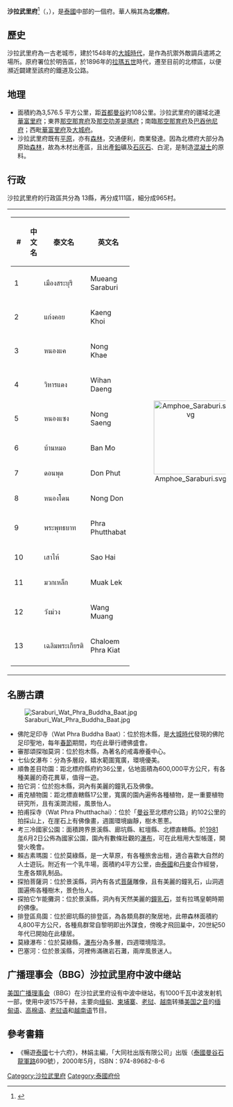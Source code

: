 {{Infobox settlement
| name                    = 沙拉武里府
| native_name             = สระบุรี
| native_name_lang        = th
| settlement_type         = [[泰国行政区划|府]]
| nickname                =
| motto                   =
| image_flag              = 
| image_seal              = Seal Saraburi.png
| image_map               = Thailand Saraburi locator map.svg
| mapsize                 = frameless
| map_alt                 =
| map_caption             = 沙拉武里府在泰國的位置
| coordinates             = 
| coordinates_footnotes   =
| subdivision_type        =國家
| subdivision_name        = {{flag|Thailand}}
| seat_type               = 首府
| seat                    = [[沙拉武里|沙拉武里]]
| leader_party            =
| leader_title            = 府尹
| leader_name             = Bundit Theveethivarak (since October 2016)
| area_footnotes          =
| area_total_km2          = 3,577
| area_rank               = 56
| elevation_footnotes     =
| elevation_m             =
| population_footnotes    =
| population_total        = 633,460<ref name=DOPA-20141231>{{cite web|title=Population of the Kingdom|url=http://stat.bora.dopa.go.th/stat/pk/pk_57.pdf|website=Department of Provincial Affairs (DOPA) Thailand|accessdate=19 Mar 2015|language=th|date=2014-12-31|archive-date=2015-09-08|archive-url=https://web.archive.org/web/20150908070156/http://stat.bora.dopa.go.th/stat/pk/pk_57.pdf|dead-url=no}}</ref>
| population_as_of        = 2014
| population_rank         = 42
| population_density_km2  = auto
| population_density_rank = 17
| population_demonym      =
| population_note         =
| timezone1               = 
| utc_offset1             = +7
| iso_code                = [[ISO_3166-2:TH|TH-19]]
| website                 =
| footnotes               =
}}
'''沙拉武里府'''<ref name="zhou">{{cite book|title=[[世界地名翻译大辞典|世界地名翻译大辞典]]|author=周定国|publisher=中国对外翻译出版公司|year=2008|isbn=978-7-5001-0753-8|page=1234}}</ref>（{{thai|t=จังหวัดสระบุรี|r=Changwat Saraburi}}，{{IPA-th|t͡ɕāŋ.wàt sǎː.rá.bū.rīː}}），是[[泰國|泰國]]中部的一個府。華人稱其為'''北標府'''。

== 歷史 ==
沙拉武里府為一古老城市，建於1548年的[[大城時代|大城時代]]，是作為抗禦外敵調兵遣將之場所。原府署位於明告區，於1896年的[[拉瑪五世|拉瑪五世]]時代，遷至目前的北標區，以便瀕近闢建至該府的鐵道及公路。

== 地理 ==
* 面積約為3,576.5 平方公里，距[[首都|首都]][[曼谷|曼谷]]約108公里。沙拉武里府的疆域北連[[華富里府|華富里府]]；東界[[那空那育府|那空那育府]]及[[那空叻差是瑪府|那空叻差是瑪府]]；南臨[[那空那育府|那空那育府]]及[[巴吞他尼府|巴吞他尼府]]；西毗[[華富里府|華富里府]]及[[大城府|大城府]]。
* 沙拉武里府既有[[平原|平原]]，亦有[[森林|森林]]，交通便利，商業發達。因為北標府大部分為原始[[森林|森林]]，故為木材出產區，且出產[[鉛|鉛]]礦及[[石灰石|石灰石]]、白泥，是制造[[混凝土|混凝土]]的原料。

== 行政 ==

沙拉武里府的行政區共分為 13縣，再分成111區，細分成965村。

{| style="background:none;" cellspacing="2"
|
{| class="sortable wikitable" style="text-align:left; font-size:100%;"
|- style="font-size:100%; text-align:right;"
! #
! 中文名
! 泰文名
! 英文名
|-
|1
|{{link-en|沙拉武里府治县|Mueang Saraburi District|沙拉武里府治县 {{small|(北标府治县)}}}}
|เมืองสระบุรี
|Mueang Saraburi
|-
|2
|{{link-en|耿奎县|Kaeng Khoi District}}
|แก่งคอย
|Kaeng Khoi
|-
|3
|{{link-en|农凯县|Nong Khae District}}
|หนองแค
|Nong Khae
|-
|4
|{{link-en|威汉登县|Wihan Daeng District}}
| วิหารแดง
|Wihan Daeng
|-
|5
|{{link-en|农森县 (沙拉武里府)|Nong Saeng District, Saraburi|农森县}}
| หนองแซง
|Nong Saeng
|-
|6
|{{link-en|班莫县|Ban Mo District}}
|บ้านหมอ
|Ban Mo
|-
|7
|{{link-en|东普县|Don Phut District}}
|ดอนพุด
|Don Phut
|-
|8
|{{link-en|农东县|Nong Don District}}
|หนองโดน
|Nong Don
|-
|9
|{{link-en|帕普他巴县|Phra Phutthabat District|帕普他巴县 {{small|(抱木县)}}}}
|พระพุทธบาท
|Phra Phutthabat
|-
|10
|{{link-en|绍海县|Sao Hai District}}
|เสาไห้
|Sao Hai
|-
|11
|{{link-en|莫莱县|Muak Lek District}}
|มวกเหล็ก
|Muak Lek
|-
|12
|{{link-en|旺孟县|Wang Muang District}}
|วังม่วง
|Wang Muang
|-
|13
|{{link-en|乍伦帕杰县 (沙拉武里府)|Chaloem Phra Kiat District, Saraburi|乍伦帕杰县}}
|เฉลิมพระเกียรติ
|Chaloem Phra Kiat
|-
|}
!<center>[[File:Amphoe_Saraburi.svg|170px]]

|}

== 名勝古蹟 ==
[[File:Saraburi_Wat_Phra_Buddha_Baat.jpg|right]]
<!-- 檔案不存在 [[File:Saraburi001.jpg|right]] -->
<!-- 檔案不存在 [[File:Img3_1.gif|right]] -->
* 佛陀足印寺（Wat Phra Buddha Baat）：位於抱木縣，是[[大城時代|大城時代]]發現的佛陀足印聖地，每年[[春節|春節]]期間，均在此舉行禮佛盛會。
* 審那頌探咖莫洞：位於抱木縣，為著名的戒毒療養中心。
* 七仙女瀑布：分為多層段，嬉水範圍寬廣，環境優美。
* 順魯差目叻園：距北標府縣府約36公里，佔地面積為600,000平方公尺，有各種美麗的奇花異草，值得一遊。
* 拍它洞：位於抱木縣，洞內有美麗的鐘乳石及佛像。
* 甫克植物園：距北標直轄縣17公里，寬廣的園內遍佈各種植物，是一重要植物研究所，且有溪澗流經，風景怡人。
* 拍甫採寺（Wat Phra Phutthachai）：位於「[[曼谷|曼谷]]至北標府公路」約102公里的拍採山上，在崖石上有佛像畫，週圍環境幽靜，樹木蔥蔥。
* 考三冷國家公園：面積跨界景溪縣、廊坑縣、紅壇縣、北標直轄縣。於[[1981_年|1981 年]]6月2日公佈為國家公園，園內有數條壯觀的[[瀑布|瀑布]]，可在此租用大型帳蓬，開營火晚會。
* 賴古素瑪園：位於莫綠縣，是一大草原，有各種旅舍出租，適合喜歡大自然的人士遊玩。附近有一个乳牛場，面積約4平方公里，由[[泰國|泰國]]和[[丹麥|丹麥]]合作經營，生產各類乳制品。
* 探拍菩薩洞：位於景溪縣，洞內有各式[[菩薩|菩薩]]雕像，且有美麗的鐘乳石，山洞週圍遍佈各種樹木，景色怡人。
* 探拍它乍能攤洞：位於景溪縣，洞內有天然美麗的[[鐘乳石|鐘乳石]]，並有拉瑪皇朝時期的佛像。
* 排登區鳥園：位於廊坑縣的排登區，為各類鳥群的聚居地，此帶森林面積約4,800平方公尺，各種鳥群常自黎明即出外謀食，傍晚才飛回巢中，20世紀50年代已開始在此棲居。
* 莫綠瀑布：位於莫綠縣，[[瀑布|瀑布]]分為多層，四週環境陰涼。
* 巴塞河：位於景溪縣，河裡佈滿礁岩石灘，兩岸風景迷人。

==广播理事会（BBG）沙拉武里府中波中继站==
[[美国|美国]][[广播理事会|广播理事会]]（BBG）在沙拉武里府设有中波中继站，有1000千瓦中波发射机一部，使用中波1575千赫，主要向[[缅甸|缅甸]]、[[柬埔寨|柬埔寨]]、[[老挝|老挝]]、[[越南|越南]]转播[[美国之音|美国之音]]的[[缅甸语|缅甸语]]、[[高棉语|高棉语]]、[[老挝语|老挝语]]和[[越南语|越南语]]节目。

==參考書籍==
{{reflist}}
* 《暢遊[[泰國|泰國]]七十六府》，林娟主編，「大同社出版有限公司」出版（[[泰國|泰國]][[曼谷|曼谷]][[石龍軍路|石龍軍路]]690號），2000年5月，ISBN：974-89682-8-6

{{沙拉武里府}}
{{Thailand}}
[[Category:沙拉武里府|Category:沙拉武里府]]
[[Category:泰國府份|Category:泰國府份]]